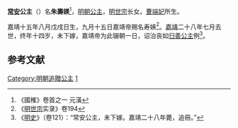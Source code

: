 {{東亞女性歷史人物
| 名稱=常安公主
| 身份=[[明朝|明朝]]公主
| 畫像=
| 說明=
| 姓=朱
| 名=壽媖
| 封爵=[[公主|公主]]
| 位號=
| 封號=常安公主
| 出生年=1536年
| 逝世年=1549年
| 諡號=
| 墳墓=[[玉泉山|金山]]
| 父親=[[明世宗|明世宗]]
| 同胞姊妹=[[宁安公主|宁安公主]]
| 母親=[[曹端妃|曹端妃]]
|}}

'''[[常安|常安]]公主'''（{{bd|1536年||1549年|}}）名'''朱壽媖'''<ref>《國榷》卷首之一 元潢</ref>，[[明朝|明朝]][[公主|公主]]，[[明世宗|明世宗]]长女。[[曹端妃|曹端妃]]所生。

嘉靖十五年八月戊戌日生，九月十五日嘉靖帝赐名寿媖<ref>《[[明世宗|明世宗]]实录》卷194</ref>。[[嘉靖|嘉靖]]二十八年七月去世，终年十四岁，未下嫁，嘉靖帝为此辍朝一日，诏治丧如[[归善公主|归善公主]]例<ref>《[[s:明史|明史]]》（卷121）：“常安公主，未下嫁。嘉靖二十八年薨，追冊。”</ref>。

==参考文献==
<div class="references-small">
<references></references>
</div>

{{明朝人物小作品}}
[[Category:明朝追贈公主|Category:明朝追贈公主]]
[[Category:明世宗皇女|1]]